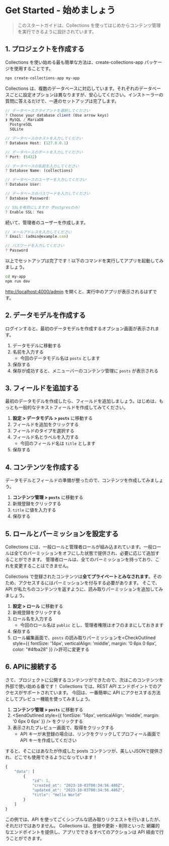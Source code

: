 
# Get Started - 始めましょう

> このスタートガイドは、Collections を使ってはじめからコンテンツ管理を実行できるように設計されています。

## 1. プロジェクトを作成する

Collections を使い始める最も簡単な方法は、create-collections-app パッケージを使用することです。

```sh
npx create-collections-app my-app
```

Collections は、複数のデータベースに対応しています。それぞれのデータベースごとに設定オプションは異なりますが、安心してください。インストーラーの質問に答えるだけで、一連のセットアップは完了します。

```js
// データベースクライアントを選択してください
? Choose your database client (Use arrow keys)
❯ MySQL / MariaDB
  PostgreSQL
  SQLite

// データベースのホストを入力してください
? Database Host: (127.0.0.1)

// データベースのポートを入力してください
? Port: (5432)

// データベースの名前を入力してください
? Database Name: (collections)

// データベースのユーザーを入力してください
? Database User:

// データベースのパスワードを入力してください
? Database Password:

// SSLを有効にしますか（Postgresのみ）
? Enable SSL: Yes
```

続いて、管理者のユーザーを作成します。

```js
// メールアドレスを入力してください
? Email: (admin@example.com)

// パスワードを入力してください
? Password
```

以上でセットアップは完了です！以下のコマンドを実行してアプリを起動してみましょう。

```sh
cd my-app
npm run dev
```

[http://localhost:4000/admin](http://localhost:4000/admin) を開くと、実行中のアプリが表示されるはずです。

## 2. データモデルを作成する

ログインすると、最初のデータモデルを作成するオプション画面が表示されます。

1. データモデルに移動する
1. 名前を入力する
   - 今回のデータモデル名は `posts` とします
1. 保存する
1. 保存が成功すると、メニューバーのコンテンツ管理に `posts` が表示される

## 3. フィールドを追加する

最初のデータモデルを作成したら、フィールドを追加しましょう。はじめは、もっとも一般的なテキストフィールドを作成してみてください。

1. **設定 > データモデル > `posts`** に移動する
1. フィールドを追加をクリックする
1. フィールドのタイプを選択する
1. フィールド名とラベルを入力する
   - 今回のフィールド名は `title` とします
1. 保存する

## 4. コンテンツを作成する

データモデルとフィールドの準備が整ったので、コンテンツを作成してみましょう。

1. **コンテンツ管理 > `posts`** に移動する
1. 新規登録をクリックする
1. `title` に値を入力する
1. 保存する

## 5. ロールとパーミッションを設定する

Collections には、一般ロールと管理者ロールが組み込まれています。一般ロールは全てのパーミッションをオフにした状態で提供され、必要に応じて追加することができます。
管理者ロールは、全てのパーミッションを持っており、これを変更することはできません。

Collections で登録されたコンテンツは**全てプライベートとみなされます**。そのため、アクセスするにはパーミッションを付与する必要があります。
そこで、API が私たちのコンテンツを返すように、読み取りパーミッションを追加してみましょう。

1. **設定 > ロール** に移動する
1. 新規登録をクリックする
1. ロール名を入力する
   - 今回のロール名は `public` とし、管理者権限はオフのままにしておきます
1. 保存する
1. ロール編集画面で、`posts` の読み取りパーミッションを<CheckOutlined style={{ fontSize: '14px', verticalAlign: 'middle', margin: '0 6px 0 6px', color: "#4fba28" }} />許可に変更する

## 6. APIに接続する

さて、プロジェクトに公開するコンテンツができたので、次はこのコンテンツを外部で使い始める番です！
Collections では、REST API エンドポイントでのアクセスがサポートされています。
今回は、一番簡単に API にアクセスする方法としてプレビュー機能を使ってみましょう。

1. **コンテンツ管理 > `posts`** に移動する
1. <SendOutlined
     style={{ fontSize: '14px', verticalAlign: 'middle', margin: '0 6px 0 6px' }}
   /> をクリックする
1. 表示されたプレビュー画面で、取得をクリックする
   - API キーが未登録の場合は、リンクをクリックしてプロフィール画面で API キーを作成してください

すると、そこにはあなたが作成した posts コンテンツが、美しいJSONで提供され、どこでも使用できるようになっています！

```js
{
	"data": [
		{
			"id": 1,
			"created_at": "2023-10-03T00:34:56.486Z",
			"updated_at": "2023-10-03T00:34:56.486Z",
			"title": "Hello World"
		}
	]
}
```

この例では、API を使ってごくシンプルな読み取りリクエストを行いましたが、それだけではありません。
Collections は、登録や更新・削除といった 網羅的なエンドポイントを提供し、アプリでできるすべてのアクションは API 経由で行うことができます。
